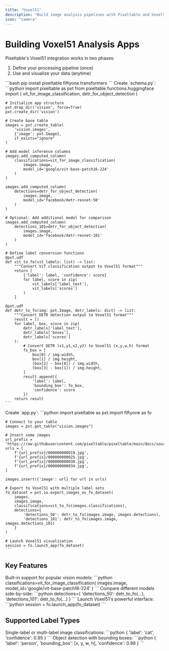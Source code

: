 ```yaml
---
title: "Voxel51"
description: "Build image analysis pipelines with Pixeltable and Voxel51 in two phases"
icon: "camera"
---
```


# Building Voxel51 Analysis Apps

Pixeltable's Voxel51 integration works in two phases:
1. Define your processing pipeline (once)
2. Use and visualize your data (anytime)

<Steps>
  <Step title="Install Dependencies">
    ```bash
    pip install pixeltable fiftyone transformers
    ```
  </Step>

  <Step title="Define Your Pipeline" icon="diagram-project">
    Create `schema.py`:
    ```python
    import pixeltable as pxt
    from pixeltable.functions.huggingface import (
        vit_for_image_classification,
        detr_for_object_detection
    )

    # Initialize app structure
    pxt.drop_dir('vision', force=True)
    pxt.create_dir('vision')

    # Create base table
    images = pxt.create_table(
        'vision.images', 
        {'image': pxt.Image},
        if_exists="ignore"
    )

    # Add model inference columns
    images.add_computed_column(
        classifications=vit_for_image_classification(
            images.image, 
            model_id='google/vit-base-patch16-224'
        )
    )

    images.add_computed_column(
        detections=detr_for_object_detection(
            images.image, 
            model_id='facebook/detr-resnet-50'
        )
    )

    # Optional: Add additional model for comparison
    images.add_computed_column(
        detections_101=detr_for_object_detection(
            images.image, 
            model_id='facebook/detr-resnet-101'
        )
    )

    # Define label conversion functions
    @pxt.udf
    def vit_to_fo(vit_labels: list) -> list:
        """Convert ViT classification output to Voxel51 format"""
        return [
            {'label': label, 'confidence': score}
            for label, score in zip(
                vit_labels['label_text'], 
                vit_labels['scores']
            )
        ]

    @pxt.udf
    def detr_to_fo(img: pxt.Image, detr_labels: dict) -> list:
        """Convert DETR detection output to Voxel51 format"""
        result = []
        for label, box, score in zip(
            detr_labels['label_text'], 
            detr_labels['boxes'], 
            detr_labels['scores']
        ):
            # Convert DETR (x1,y1,x2,y2) to Voxel51 (x,y,w,h) format
            fo_box = [
                box[0] / img.width,
                box[1] / img.height,
                (box[2] - box[0]) / img.width,
                (box[3] - box[1]) / img.height,
            ]
            result.append({
                'label': label, 
                'bounding_box': fo_box, 
                'confidence': score
            })
        return result
    ```
  </Step>

  <Step title="Use Your App" icon="play">
    Create `app.py`:
    ```python
    import pixeltable as pxt
    import fiftyone as fo

    # Connect to your table
    images = pxt.get_table("vision.images")

    # Insert some images
    url_prefix = 'https://raw.githubusercontent.com/pixeltable/pixeltable/main/docs/source/data/images'
    urls = [
        f'{url_prefix}/000000000019.jpg',
        f'{url_prefix}/000000000025.jpg',
        f'{url_prefix}/000000000030.jpg',
        f'{url_prefix}/000000000034.jpg',
    ]

    images.insert({'image': url} for url in urls)

    # Export to Voxel51 with multiple label sets
    fo_dataset = pxt.io.export_images_as_fo_dataset(
        images,
        images.image,
        classifications=vit_to_fo(images.classifications),
        detections={
            'detections_50': detr_to_fo(images.image, images.detections),
            'detections_101': detr_to_fo(images.image, images.detections_101)
        }
    )

    # Launch Voxel51 visualization
    session = fo.launch_app(fo_dataset)
    ```
  </Step>
</Steps>

## Key Features

<CardGroup cols={1}>
  <Card title="Integrated Models" icon="brain">
    Built-in support for popular vision models:
    ```python
    classifications=vit_for_image_classification(
        images.image,
        model_id='google/vit-base-patch16-224'
    )
    ```
  </Card>

  <Card title="Multiple Label Sets" icon="tags">
    Compare different models side-by-side:
    ```python
    detections={
        'detections_50': detr_to_fo(...),
        'detections_101': detr_to_fo(...)
    }
    ```
  </Card>

  <Card title="Interactive Visualization" icon="chart-mixed">
    Launch Voxel51's powerful interface:
    ```python
    session = fo.launch_app(fo_dataset)
    ```
  </Card>
</CardGroup>

## Supported Label Types

<AccordionGroup>
  <Accordion title="Classifications" icon="tag">
    Single-label or multi-label image classifications:
    ```python
    {
        'label': 'cat',
        'confidence': 0.95
    }
    ```
  </Accordion>

  <Accordion title="Detections" icon="box">
    Object detection with bounding boxes:
    ```python
    {
        'label': 'person',
        'bounding_box': [x, y, w, h],
        'confidence': 0.98
    }
    ```
  </Accordion>
</AccordionGroup>